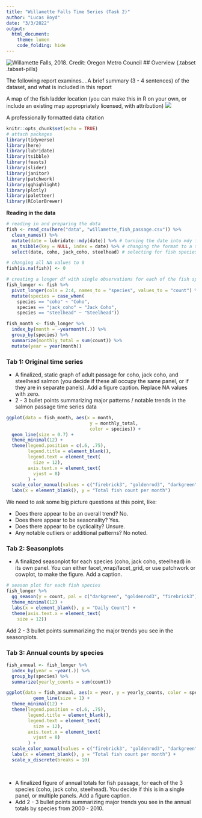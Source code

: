 ```yaml
---
title: "Willamette Falls Time Series (Task 2)"
author: "Lucas Boyd"
date: "3/3/2022"
output: 
  html_document:
    theme: lumen
    code_folding: hide
---
```


![Willamette Falls, 2018. Credit: *Oregon Metro Council*](falls.jpeg)
## Overview {.tabset .tabset-pills}

The following report examines....A brief summary (3 - 4 sentences) of the dataset, and what is included in this report


A map of the fish ladder location (you can make this in R on your own, or include an existing map appropriately licensed, with attribution)
![](falls_map.png)


A professionally formatted data citation

```r
knitr::opts_chunk$set(echo = TRUE)
# attach packages
library(tidyverse)
library(here)
library(lubridate)
library(tsibble)
library(feasts)
library(slider)
library(janitor)
library(patchwork)
library(gghighlight)
library(plotly)
library(paletteer)
library(RColorBrewer)

```

**Reading in the data**
```r
# reading in and preparing the data
fish <- read_csv(here("data", "willamette_fish_passage.csv")) %>% 
  clean_names() %>%
  mutate(date = lubridate::mdy(date)) %>% # turning the date into mdy format with lubridate 
  as_tsibble(key = NULL, index = date) %>% # changing the format to a tsibble for use in time series
  select(date, coho, jack_coho, steelhead) # selecting for fish species of interest

# changing all NA values to 0 
fish[is.na(fish)] <- 0 

# creating a longer df with single observations for each of the fish species of interest
fish_longer <- fish %>% 
  pivot_longer(cols = 2:4, names_to = "species", values_to = "count") %>% # selecting for fish species of interest
  mutate(species = case_when(
    species == "coho" ~ "Coho",
    species == "jack_coho" ~ "Jack Coho", 
    species == "steelhead" ~ "Steelhead"))

fish_month <- fish_longer %>% 
  index_by(month = ~yearmonth(.)) %>% 
  group_by(species) %>% 
  summarize(monthly_total = sum(count)) %>% 
  mutate(year = year(month))
```

### Tab 1: Original time series

-  A finalized, static graph of adult passage for coho, jack coho, and steelhead salmon (you decide if these all occupy the same panel, or if they are in separate panels). Add a figure caption. Replace NA values with zero. 
 -  2 - 3 bullet points summarizing major patterns / notable trends in the salmon passage time series data
 
```r
ggplot(data = fish_month, aes(x = month, 
                               y = monthly_total,
                               color = species)) +
  geom_line(size = 0.7) +
  theme_minimal(12) +
  theme(legend.position = c(.6, .75),
        legend.title = element_blank(),
        legend.text = element_text(
          size = 12),
        axis.text.x = element_text(
          vjust = 8)
        ) +
  scale_color_manual(values = c("firebrick3", "goldenrod3", "darkgreen")) +
  labs(x = element_blank(), y = "Total fish count per month") 


```
 
 
 We need to ask some big picture questions at this point, like: 

- Does there appear to be an overall trend? No.
- Does there appear to be seasonality? Yes.
- Does there appear to be cyclicality? Unsure.
- Any notable outliers or additional patterns? No noted.

### Tab 2: Seasonplots
-  A finalized seasonplot for each species (coho, jack coho, steelhead) in its own panel. You can either facet_wrap/facet_grid, or use patchwork or cowplot, to make the figure. Add a caption.

```r
# season plot for each fish species
fish_longer %>% 
  gg_season(y = count, pal = c("darkgreen", "goldenrod3", "firebrick3")) +
  theme_minimal(12) +
  labs(x = element_blank(), y = "Daily Count") +
  theme(axis.text.x = element_text(
    size = 12))
```

Add 2 - 3 bullet points summarizing the major trends you see in the seasonplots.

### Tab 3: Annual counts by species

```r
fish_annual <- fish_longer %>% 
  index_by(year = ~year(.)) %>% 
  group_by(species) %>% 
  summarize(yearly_counts = sum(count)) 

ggplot(data = fish_annual, aes(x = year, y = yearly_counts, color = species)) +
          geom_line(size = 1) +
  theme_minimal(12) +
  theme(legend.position = c(.6, .75),
        legend.title = element_blank(),
        legend.text = element_text(
          size = 12),
        axis.text.x = element_text(
          vjust = 8)
        ) +
  scale_color_manual(values = c("firebrick3", "goldenrod3", "darkgreen")) +
  labs(x = element_blank(), y = "Total fish count per month") +
  scale_x_discrete(breaks = 10)
  
  
```

-  A finalized figure of annual totals for fish passage, for each of the 3 species (coho, jack coho, steelhead). You decide if this is in a single panel, or multiple panels. Add a figure caption. 
-  Add 2 - 3 bullet points summarizing major trends you see in the annual totals by species from 2000 - 2010.








